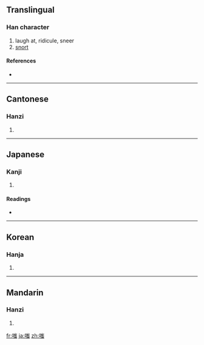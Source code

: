 ==Translingual==

===Han character===
{{Han char|rn=30|rad=口|as=10|sn=13|four=6203<sub>6</sub>|canj=口山一戈 (RUMI)}}

# laugh at, ridicule, sneer
# [[snort]]

====References====
* {{Han ref|kx=0203.330|dkj=04110|dj=0426.110|hdz=10671.170|uh=55E4|ud=21988|bh=B6E1|bd=46817}}

----

==Cantonese==

===Hanzi===
{{yue-hanzi|jyut=|y=chi1}}

# {{defn|Cantonese|sort=口10}}

----

==Japanese==

===Kanji===
{{ja-kanji|grade=|rs=口10}}

# {{defn|Japanese|sort=口10}}

====Readings====
* {{ja-readings|on=[[し]] (shi)|kun=[[わらう]] (warau)}}

----

==Korean==

===Hanja===
{{ko-hanja|hangeul=치|rv=chi|mr=ch'i}}

# {{defn|Korean|sort=口10}}

----

==Mandarin==

===Hanzi===
{{cmn-hanzi|pin=[[chī]] ([[chi1]])|wg=ch'ih<sup>1</sup>}}

# {{defn|Mandarin|sort=口10}}

[[fr:嗤]]
[[ja:嗤]]
[[zh:嗤]]